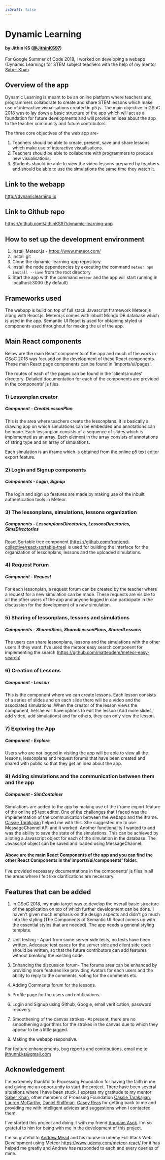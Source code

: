 ```yaml
---
isDraft: false
---
```

# Dynamic Learning

#### by Jithin KS ([@JithinKS97](https://github.com/JithinKS97))

For Google Summer of Code 2018, I worked on developing a webapp (Dynamic Learning) for STEM subject teachers with the help of my mentor [Saber Khan](https://github.com/saberkhaniscool).

## Overview of the app

Dynamic Learning is meant to be an online platform where teachers and programmers collaborate to create and share STEM lessons which make use of interactive visualisations created in p5.js. The main objective in GSoC 2018 was to lay down a basic structure of the app which will act as a foundation for future developments and will provide an idea about the app to the teacher community and future contributors.

The three core objectives of the web app are-

1. Teachers should be able to create, present, save and share lessons which make use of interactive visualisations.
2. Teachers should be able to collaborate with programmers to produce new visualisations.
3. Students should be able to view the video lessons prepared by teachers and should be able to use the simulations
   the same time they watch it.

## Link to the webapp

http://dynamiclearning.io

## Link to Github repo

https://github.com/JithinKS97/dynamic-learning-app

## How to set up the development environment

1. Install Meteor.js - https://www.meteor.com/
2. Install git
3. Clone the dynamic-learning-app repository
4. Install the node dependencies by executing the command `meteor npm install --save` from the root directory
5. Start the app with the command `meteor` and the app will start running in localhost:3000 (By default)

## Frameworks used

The webapp is build on top of full stack Javascript framework Meteor.js along with React.js. Meteor.js comes with inbuilt Mongo DB database which is used in the app. Semantic UI React is used for obtaining styled ui components used throughout for making the ui of the app.

## Main React components

Below are the main React components of the app and much of the work in GSoC 2018 was focused on the development of these React components. These main React page components can be found in 'imports/ui/pages'.

The routes of each of the pages can be found in the 'clients/routes' directory. Detailed documentation for each of the components are provided in the components' js files.

### 1) Lessonplan creator

##### Component - CreateLessonPlan

This is the area where teachers create the lessonplans. It is basically a drawing app on which simulations can be embedded and annotations can be made. Each lessonplan consists of a sequence of slides which is implemented as an array. Each element in the array consists of annotations of string type and an array of simulations.

Each simulation is an iframe which is obtained from the online p5 text editor export feature.

### 2) Login and Signup components

##### Components - Login, Signup

The login and sign up features are made by making use of the inbuilt authentication tools in Meteor.

### 3) The lessonplans, simulations, lessons organization

##### Components - LessonplansDirectories, LessonsDirectories, SimsDirectories

React Sortable tree component (https://github.com/frontend-collective/react-sortable-tree) is used for building the interface for the organization of lessonplans, lessons and the uploaded simulations.

### 4) Request Forum

##### Component - Request

For each lessonplan, a request forum can be created by the teacher where a request for a new simulation can be made. These requests are visible to all the other users of the app and anyone logged in can participate in the discussion for the development of a new simulation.

### 5) Sharing of lessonplans, lessons and simulations

##### Components - SharedSims, SharedLessonPlans, SharedLessons

The users can share lessonplans, lessons and the simulations with the other users if they want. I've used the meteor easy search component for implementing the search (https://github.com/matteodem/meteor-easy-search)

### 6) Creation of Lessons

##### Component - Lesson

This is the component where we can create lessons. Each lesson consists of a series of slides and on each slide there will be a video and the associated simulations. When the creator of the lesson views the component, he/she will have options to edit the lesson (Add more slides, add video, add simulations) and for others, they can only view the lesson.

### 7) Exploring the App

##### Component - Explore

Users who are not logged in visiting the app will be able to view all the lessons, lessonplans and request forums that have been created and shared with public so that they get an idea about the app.

### 8) Adding simulations and the communication between them and the app

##### Component - SimContainer

Simulations are added to the app by making use of the iframe export feature of the online p5 text editor. One of the challenges that I faced was the implementation of the communication between the webapp and the iframe. [Cassie Tarakajian](https://github.com/catarak) helped me with this. She suggested me to use MessageChannel API and it worked. Another functionality I wanted to add was the ability to save the state of the simulations. This can be achieved by alloting a Javascript object for each of the simulation in the database. The Javascript object can be saved and loaded using MessageChannel.

#### Above are the main React Components of the app and you can find the other React Components in the'imports/ui/components' folder.

I've provided necessary documentations in the components' js files in all the areas where I felt like clarifications are necessary.

## Features that can be added

1. In GSoC 2018, my main target was to develop the overall basic structure of the application on top of which further development can be done. I haven't given much emphasis on the design aspects and didn't go much into the styling (The Components of Semantic UI React comes up with the essential styles that are needed). The app needs a general styling template.

2. Unit testing - Apart from some server side tests, no tests have been written. Adequate test cases for the server side and client side code should be written, so that the future contributors can add features without breaking the existing code.

3. Enhancing the discussion forum- The forums area can be enhanced by providing more features like providing Avatars for each users and the ability to reply to the comments, voting for the comments etc.

4. Adding Comments forum for the lessons.

5. Profile page for the users and notifications.

6. Login and Signup using Github, Google, email verification, password recovery.

7. Smoothening of the canvas strokes- At present, there are no smoothening algorithms for the strokes in the canvas due to which they appear to be a little jagged.

8. Making the webapp responsive.

For feature enhancements, bug reports and contributions, email me to jithunni.ks@gmail.com

## Acknowledgement

I'm extremely thankful to Processing Foundation for having the faith in me and giving me an opportunity to start the project. There have been several situations where I have been stuck. I express my gratitude to my mentor [Saber Khan](https://github.com/saberkhaniscool), other members of Proessing Foundation [Cassie Tarakajian](https://github.com/catarak), [Lauren McCarthy](https://github.com/lmccart), [Daniel Shiffman](https://github.com/shiffman), [Casey Reas](https://github.com/REAS) for getting back to me and providing me with intelligent advices and suggestions when I contacted them.

I've started this project and doing it with my friend [Anupam Asok](https://github.com/Anu-Asok). I'm so grateful to him for being with me in the development of this project.

I'm so grateful to [Andrew Mead](https://github.com/andrewjmead) and his course in udemy Full Stack Web Development using Meteor https://www.udemy.com/meteor-react/ for it has helped me greatly and Andrew has responded to each and every queries of mine.
